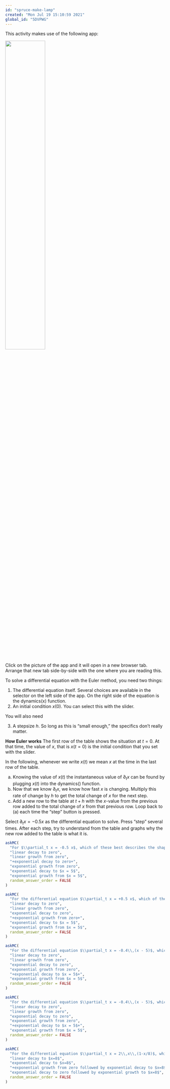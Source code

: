 ```yaml
---
id: "spruce-make-lamp"
created: "Mon Jul 19 15:10:59 2021"
global_id: "5DVPWG"
---
```


This activity makes use of the following app:

<a href="https://maa-statprep.shinyapps.io/142Z-DE-Euler" target="_blank"><img src="www/Euler-app.png" width="50%"></a>

Click on the picture of the app and it will open in a new browser tab. Arrange that new tab side-by-side with the one where you are reading this.

To solve a differential equation with the Euler method, you need two things:

1. The differential equation itself. Several choices are available in the selector on the left side of the app. On the right side of the equation is the dynamics(x) function.
2. An initial condition $x(0)$. You can select this with the slider.

You will also need

3. A stepsize $h$. So long as this is "small enough," the specifics don't really matter. 

**How Euler works** The first row of the table shows the situation at $t=0$. At that time, the value of $x$, that is $x(t=0)$ is the initial condition that you set with the slider.

In the following, whenever we write $x(t)$ we mean $x$ at the time in the last row of the table.

a. Knowing the value of $x(t)$ the instantaneous value of $\partial_t x$ can be found by plugging $x(t)$ into the dynamics() function. 
b. Now that we know $\partial_t x$, we know how fast $x$ is changing. Multiply this rate of change by $h$ to get the total change of $x$ for the next step.
c. Add a new row to the table at $t+h$ with the $x$-value from the previous row added to the total change of $x$ from that previous row. Loop back to (a) each time the "step" button is pressed.

Select $\partial_t x = -0.5 x$ as the differential equation to solve. Press "step" several times. After each step, try to understand from the table and graphs why the new row added to the table is what it is.

```r
askMC(
  "For $\\partial_t x = -0.5 x$, which of these best describes the shape of the solution? (You'll get a better picture if you set x(0) to, say, 8.)",
  "linear decay to zero",
  "linear growth from zero",
  "+exponential decay to zero+",
  "exponential growth from zero",
  "exponential decay to $x = 5$",
  "exponential growth from $x = 5$",
  random_answer_order = FALSE
)
```

```r
askMC(
  "For the differential equation $\\partial_t x = +0.5 x$, which of these best describes the shape of the solution? (You'll get a better picture if you set x(0) to, say, 1.)",
  "linear decay to zero",
  "linear growth from zero",
  "exponential decay to zero",
  "+exponential growth from zero+",
  "exponential decay to $x = 5$",
  "exponential growth from $x = 5$",
  random_answer_order = FALSE
)
```

```r
askMC(
  "For the differential equation $\\partial_t x = -0.4\\,(x - 5)$, which of these best describes the shape of the solution when the initial condition is $x=1$? ",
  "linear decay to zero",
  "linear growth from zero",
  "exponential decay to zero",
  "exponential growth from zero",
  "+exponential decay to $x = 5$+",
  "exponential growth from $x = 5$",
  random_answer_order = FALSE
)
```

```r
askMC(
  "For the differential equation $\\partial_t x = -0.4\\,(x - 5)$, which of these best describes the shape of the solution when the initial condition is $x=9$? ",
  "linear decay to zero",
  "linear growth from zero",
  "exponential decay to zero",
  "exponential growth from zero",
  "+exponential decay to $x = 5$+",
  "exponential growth from $x = 5$",
  random_answer_order = FALSE
)
```

```r
askMC(
  "For the differential equation $\\partial_t x = 2\\,x\\,(1-x/8)$, which of these best describes the shape of the solution when the initial condition is $x=1$? ",
  "linear decay to $x=8$",
  "exponential decay to $x=8$",
  "+exponential growth from zero followed by exponential decay to $x=8$+",
  "exponential decay to zero followed by exponential growth to $x=8$",
  random_answer_order = FALSE
)
```

